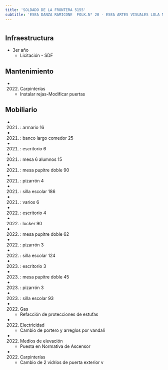 ```yaml
---
title: 'SOLDADO DE LA FRONTERA 5155'
subtitle: 'ESEA DANZA RAMICONE  FOLK.N° 20 - ESEA ARTES VISUALES LOLA MORA'
---
```


#
## Infraestructura

* 3er año 
    + Licitación - SDF 


## Mantenimiento

*  (2022) Carpinterías 
    + Instalar rejas-Modificar puertas


## Mobiliario

*  (2021) : armario 16 

*  (2021) : banco largo comedor 25 

*  (2021) : escritorio 6 

*  (2021) : mesa 6 alumnos 15 

*  (2021) : mesa pupitre doble 90 

*  (2021) : pizarrón 4 

*  (2021) : silla escolar 186 

*  (2021) : varios 6 

*  (2022) : escritorio 4 

*  (2022) : locker 90 

*  (2022) : mesa pupitre doble 62 

*  (2022) : pizarrón 3 

*  (2022) : silla escolar 124 

*  (2023) : escritorio 3 

*  (2023) : mesa pupitre doble 45 

*  (2023) : pizarrón 3 

*  (2023) : silla escolar 93 




*  (2022) Gas 
    + Refacción de protecciones de estufas

*  (2022) Electricidad 
    + Cambio de portero y arreglos por vandali

*  (2022) Medios de elevación 
    + Puesta en Normativa de Ascensor

*  (2022) Carpinterías 
    + Cambio de 2 vidrios de puerta exterior v







